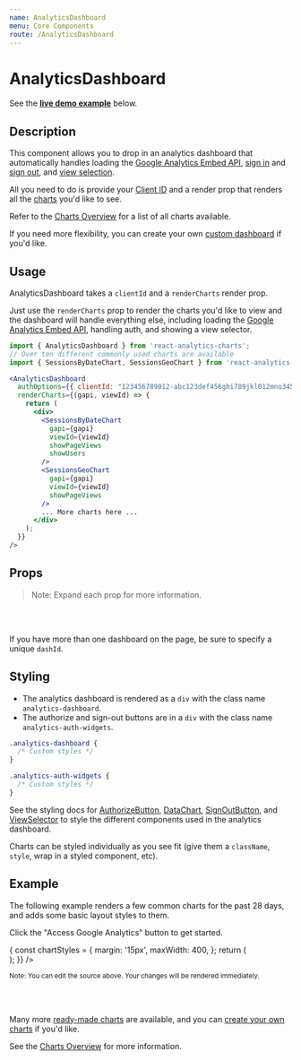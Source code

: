 ```yaml
---
name: AnalyticsDashboard
menu: Core Components
route: /AnalyticsDashboard
---
```



<h1>AnalyticsDashboard</h1>

See the **[live demo example](#example)** below.

## Description

This component allows you to drop in an analytics dashboard that automatically handles loading the [Google Analytics Embed API](https://justinmahar.github.io/react-use-analytics-api/), [sign in](/AuthorizeButton) and [sign out](/SignOutButton), and [view selection](/ViewSelector).

All you need to do is provide your [Client ID](/google-oauth-client-id) and a render prop that renders all the [charts](/charts) you'd like to see.

Refer to the [Charts Overview](/charts) for a list of all charts available.

If you need more flexibility, you can create your own [custom dashboard](/custom-dashboards-standalone-charts) if you'd like.

## Usage

AnalyticsDashboard takes a `clientId` and a `renderCharts` render prop.

Just use the `renderCharts` prop to render the charts you'd like to view and the dashboard will handle everything else, including loading the [Google Analytics Embed API](https://justinmahar.github.io/react-use-analytics-api/), handling auth, and showing a view selector.

```jsx
import { AnalyticsDashboard } from 'react-analytics-charts';
// Over ten different commonly used charts are available
import { SessionsByDateChart, SessionsGeoChart } from 'react-analytics-charts';
```

```jsx
<AnalyticsDashboard
  authOptions={{ clientId: "123456789012-abc123def456ghi789jkl012mno345p.apps.googleusercontent.com" }}
  renderCharts={(gapi, viewId) => {
    return (
      <div>
        <SessionsByDateChart
          gapi={gapi}
          viewId={viewId}
          showPageViews
          showUsers
        />
        <SessionsGeoChart 
          gapi={gapi} 
          viewId={viewId} 
          showPageViews 
        />
        ... More charts here ...
      </div>
    );
  }}
/>
```

## Props

<Props of={AnalyticsDashboard} />

> Note: Expand each prop for more information.

<br/><br/>

If you have more than one dashboard on the page, be sure to specify a unique `dashId`.

## Styling

- The analytics dashboard is rendered as a `div` with the class name `analytics-dashboard`. 
- The authorize and sign-out buttons are in a `div` with the class name `analytics-auth-widgets`.

```css
.analytics-dashboard {
  /* Custom styles */
}

.analytics-auth-widgets {
  /* Custom styles */
}
```

See the styling docs for [AuthorizeButton](/AuthorizeButton#styling), [DataChart](/DataChart#styling),
[SignOutButton](/SignOutButton#styling), and [ViewSelector](/ViewSelector#styling) to style the different components 
used in the analytics dashboard. 

Charts can be styled individually as you see fit (give them a `className`, `style`, wrap in a styled component, etc).

## Example

The following example renders a few common charts for the past 28 days, and adds some basic layout styles to them.

Click the "Access Google Analytics" button to get started.

<Playground>
  <AnalyticsDashboard
      authOptions={{ clientId }}
      renderCharts={(gapi, viewId) => {
        const chartStyles = {
          margin: '15px',
          maxWidth: 400,
        };
        return (
          <div style={{ display: 'flex', flexWrap: 'wrap', }}>
            <SessionsByDateChart
              gapi={gapi}
              viewId={viewId}
              style={chartStyles}
              showPageViews
              showUsers
            />
            <SessionsGeoChart gapi={gapi} viewId={viewId} style={chartStyles} showPageViews options={{ width: 400 }}/>
            <SessionsBySourceChart gapi={gapi} viewId={viewId} style={chartStyles} />
            <SessionsByHourChart gapi={gapi} viewId={viewId} style={chartStyles} />
            <PageViewsPerPathChart gapi={gapi} viewId={viewId} style={{ margin: '15px' }} />
          </div>
        );
      }}
    />
</Playground>

<small>Note: You can edit the source above. Your changes will be rendered immediately.</small>

<br/><br/>

Many more [ready-made charts](/charts#common-charts) are available, and you can [create your own charts](/charts#custom-charts) if you'd like.

See the [Charts Overview](/charts) for more information.